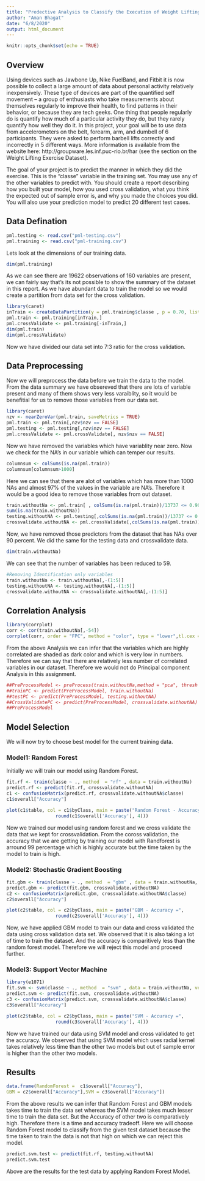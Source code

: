 ```yaml
---
title: "Predective Analysis to Classify the Execution of Weight Lifting Exercise"
author: "Aman Bhagat"
date: "6/8/2020"
output: html_document
---
```


```r
knitr::opts_chunk$set(echo = TRUE)
```

## Overview

Using devices such as Jawbone Up, Nike FuelBand, and Fitbit it is now possible to collect a large amount of data about personal activity relatively inexpensively. These type of devices are part of the quantified self movement – a group of enthusiasts who take measurements about themselves regularly to improve their health, to find patterns in their behavior, or because they are tech geeks. One thing that people regularly do is quantify how much of a particular activity they do, but they rarely quantify how well they do it. In this project, your goal will be to use data from accelerometers on the belt, forearm, arm, and dumbell of 6 participants. They were asked to perform barbell lifts correctly and incorrectly in 5 different ways. More information is available from the website here: http://groupware.les.inf.puc-rio.br/har (see the section on the Weight Lifting Exercise Dataset).

The goal of your project is to predict the manner in which they did the exercise. This is the "classe" variable in the training set. You may use any of the other variables to predict with. You should create a report describing how you built your model, how you used cross validation, what you think the expected out of sample error is, and why you made the choices you did. You will also use your prediction model to predict 20 different test cases.

## Data Defination 

```r
pml.testing <- read.csv("pml-testing.csv")
pml.training <- read.csv("pml-training.csv") 
```

Lets look at the dimensions of our training data.

```r
dim(pml.training)
```

As we can see there are 19622 observations of 160 variables are present, we can fairly say that's its not possible to show the summary of the dataset in this report. As we have abundant data to train the model so we would create a partition from data set for the cross validation.

```r
library(caret)
inTrain <- createDataPartition(y = pml.training$classe , p = 0.70, list = FALSE )
pml.train <- pml.training[inTrain,]
pml.crossValidate <- pml.training[-inTrain,]
dim(pml.train)
dim(pml.crossValidate)
```

Now we have divided our data set into 7:3 ratio for the cross validation.

## Data Preprocessing

Now we will preprocess the data before we train the data to the model. From the data summary we have obsereved that there are lots of variable present and many of them shows very less varaiblity, so it would be benefitial for us to remove those variables from our data set.

```r
library(caret)
nzv <- nearZeroVar(pml.train, saveMetrics = TRUE)
pml.train <- pml.train[,nzv$nzv == FALSE]
pml.testing <- pml.testing[,nzv$nzv == FALSE]
pml.crossValidate <- pml.crossValidate[, nzv$nzv == FALSE]
```

Now we have removed the variables which have variablity near zero. Now we check for the NA's in our variable which can temper our results.

```r
columnsum <- colSums(is.na(pml.train))
columnsum[columnsum>1000]
```

Here we can see that there are alot of variables which has more than 1000 NAs and almost 97% of the values in the variable are NA's. Therefore it would be a good idea to remove those variables from out dataset.

```r
train.withoutNa <- pml.train[ , colSums(is.na(pml.train))/13737 <= 0.90]
sum(is.na(train.withoutNa))
testing.withoutNA <- pml.testing[,colSums(is.na(pml.train))/13737 <= 0.90]
crossvalidate.withoutNA <- pml.crossValidate[,colSums(is.na(pml.train))/13737 <= 0.90]
```

Now, we have removed those predictors from the dataset that has NAs over 90 percent. We did the same for the testing data and crossvalidate data.

```r
dim(train.withoutNa)
```

We can see that the number of variables has been reduced to 59.

```r
#Removing Identification only variables
train.withoutNa <- train.withoutNa[,-(1:5)]
testing.withoutNA <- testing.withoutNA[,-(1:5)]
crossvalidate.withoutNA <- crossvalidate.withoutNA[,-(1:5)]

```

## Correlation Analysis

```r
library(corrplot)
corr <- cor(train.withoutNa[,-54])
corrplot(corr, order = "FPC", method = "color", type = "lower",tl.cex = 0.8, tl.col = rgb(0, 0, 0))

```

From the above Analysis we can infer that the variables which are highly correlated are shaded as dark color and which is very low in numbers. Therefore we can say that there are relatively less number of correlated variables in our dataset. Therefore we would not do Principal component Analysis in this assignment.

```r
##PreProcessModel <- preProcess(train.withoutNa,method = "pca", thresh = 0.9)
##trainPC <- predict(PreProcessModel, train.withoutNa)
##testPC <- predict(PreProcessModel, testing.withoutNA)
##CrossValidatePC <- predict(PreProcessModel, crossvalidate.withoutNA)
##PreProcessModel
```


## Model Selection

We will now try to choose best model for the current training data.

### Model1: Random Forest
Initially we will train our model using Random Forest.

```r
fit.rf <- train(classe ~ ., method  = "rf" , data = train.withoutNa)
predict.rf <- predict(fit.rf, crossvalidate.withoutNA)
c1 <- confusionMatrix(predict.rf, crossvalidate.withoutNA$classe)
c1$overall["Accuracy"]
```

```r
plot(c1$table, col = c1$byClass, main = paste("Random Forest - Accuracy =",
                  round(c1$overall['Accuracy'], 4)))
```

Now we trained our model using random forest and we cross validate the data that we kept for crossvalidation. From the coross validation, the accuracy that we are getting by training our model with Randforest is arround 99 percentage which is highly accurate but the time taken by the model to train is high.

### Model2: Stochastic Gradient Boosting 

```r
fit.gbm <- train(classe ~ ., method  = "gbm" , data = train.withoutNa, verbose = FALSE)
predict.gbm <- predict(fit.gbm, crossvalidate.withoutNA)
c2 <- confusionMatrix(predict.gbm, crossvalidate.withoutNA$classe)
c2$overall["Accuracy"]
```

```r
plot(c2$table, col = c2$byClass, main = paste("GBM - Accuracy =",
                  round(c2$overall['Accuracy'], 4)))
```

Now, we have applied GBM model to train our data and cross validated the data using cross validation data set. We observed that it is also taking a lot of time to train the dataset. And the accuracy is comparitively less than the random forest model. Therefore we will reject this model and proceed further.

### Model3: Support Vector Machine

```r
library(e1071)
fit.svm <- svm(classe ~ ., method  = "svm" , data = train.withoutNa, verbose = FALSE)
predict.svm <- predict(fit.svm, crossvalidate.withoutNA)
c3 <- confusionMatrix(predict.svm, crossvalidate.withoutNA$classe)
c3$overall["Accuracy"]
```

```r
plot(c2$table, col = c2$byClass, main = paste("SVM - Accuracy =",
                  round(c3$overall['Accuracy'], 4)))
```

Now we have trained our data using SVM model and cross validated to get the accuracy. We observed that using SVM model which uses radial kernel takes relatively less time than the other two models but out of sample error is higher than the other two models. 

## Results

```r
data.frame(RandomForest =  c1$overall["Accuracy"],
GBM = c2$overall["Accuracy"],SVM = c3$overall["Accuracy"])
```

From the above results we can infer that Random Forest and GBM models takes time to train the data set whereas the SVM model takes much lesser time to train the data set. But the Accuracy of other two is comparatively high. Therefore there is a time and accuracy tradeoff. Here we will choose Random Forest model to classify from the given test dataset because the time taken to train the data is not that high on which we can reject this model.


```r
predict.svm.test <- predict(fit.rf, testing.withoutNA)
predict.svm.test
```

Above are the results for the test data by applying Random Forest Model.